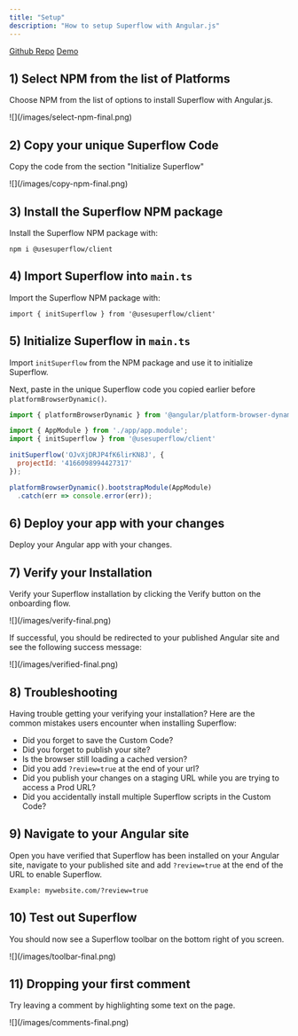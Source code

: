 ```yaml
---
title: "Setup"
description: "How to setup Superflow with Angular.js"
---
```


[Github Repo](https://github.com/benjvelt/superflow-angular)
[Demo](superflow-angular.vercel.app/?review=true)

## 1) Select NPM from the list of Platforms

Choose NPM from the list of options to install Superflow with Angular.js.

<Frame>
![](/images/select-npm-final.png)
</Frame>

## 2) Copy your unique Superflow Code

Copy the code from the section "Initialize Superflow"

<Frame>
![](/images/copy-npm-final.png)
</Frame>


## 3) Install the Superflow NPM package

Install the Superflow NPM package with:

```
npm i @usesuperflow/client
```

## 4) Import Superflow into `main.ts`

Import the Superflow NPM package with:

```
import { initSuperflow } from '@usesuperflow/client'
```

## 5) Initialize Superflow in `main.ts`

Import `initSuperflow` from the NPM package and use it to initialize Superflow.

Next, paste in the unique Superflow code you copied earlier before `platformBrowserDynamic()`.


```js
import { platformBrowserDynamic } from '@angular/platform-browser-dynamic';

import { AppModule } from './app/app.module';
import { initSuperflow } from '@usesuperflow/client'

initSuperflow('OJvXjDRJP4fK6lirKN8J', {
  projectId: '4166098994427317'
});

platformBrowserDynamic().bootstrapModule(AppModule)
  .catch(err => console.error(err));

```

## 6) Deploy your app with your changes

Deploy your Angular app with your changes.


## 7) Verify your Installation

Verify your Superflow installation by clicking the Verify button on the onboarding flow.

<Frame>
![](/images/verify-final.png)
</Frame>

If successful, you should be redirected to your published Angular site and see the following success message:

<Frame>
![](/images/verified-final.png)
</Frame>

## 8) Troubleshooting

Having trouble getting your verifying your installation? Here are the common mistakes users encounter when installing Superflow:

 - Did you forget to save the Custom Code?
 - Did you forget to publish your site?
 - Is the browser still loading a cached version?
 - Did you add `?review=true` at the end of your url?
 - Did you publish your changes on a staging URL while you are trying to access a Prod URL?
 - Did you accidentally install multiple Superflow scripts in the Custom Code?


## 9) Navigate to your Angular site 

Open you have verified that Superflow has been installed on your Angular site, navigate to your published site and add `?review=true` at the end of the URL to enable Superflow. 

`Example: mywebsite.com/?review=true`


## 10) Test out Superflow

You should now see a Superflow toolbar on the bottom right of you screen.

<Frame>
![](/images/toolbar-final.png)
</Frame>



## 11) Dropping your first comment
Try leaving a comment by highlighting some text on the page.

<Frame>
![](/images/comments-final.png)
</Frame>